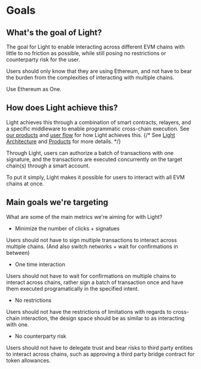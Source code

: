 # Goals

## What's the goal of Light?

The goal for Light to enable interacting across different EVM chains with little to no friction as possible,
while still posing no restrictions or counterparty risk for the user.

Users should only know that they are using Ethereum, and not have to bear the burden from the complexities of interacting with multiple chains.

Use Ethereum as One.

## How does Light achieve this?

Light achieves this through a combination of smart contracts, relayers, and a specific middleware to enable programmatic cross-chain execution.
See [our products](/introduction/products) and [user flow](/introduction/user-flow) for how Light achieves this.
{/* See [Light Architecture](/architecture) and [Products](/products) for more details. */}

Through Light, users can authorize a batch of transactions with one signature, and the transactions are executed concurrently on the target chain(s) through a smart account.

To put it simply, Light makes it possible for users to interact with all EVM chains at once.

## Main goals we're targeting

What are some of the main metrics we're aiming for with Light?

- Minimize the number of clicks + signatues

Users should not have to sign multiple transactions to interact across multiple chains. (And also switch networks + wait for confirmations in between)

- One time interaction

Users should not have to wait for confirmations on multiple chains to interact across chains, rather sign a batch of transaction once and have them executed programatically in the specified intent.

- No restrictions

Users should not have the restrictions of limitations with regards to cross-chain interaction, the design space should be as similar to as interacting with one.

- No counterparty risk

Users should not have to delegate trust and bear risks to third party entities to interact across chains, such as approving a third party bridge contract for token allowances.
